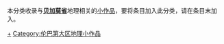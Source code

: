 
{{WPSS-cat}}
{{Hidden category}}
本分类收录与'''[[贝加莫省|贝加莫省]]'''地理相关的[[Wikipedia:STUB|小作品]]，要将条目加入此分类，请在条目末加入'''{{tl|Bergamo-geo-stub}}'''。

[[Category:贝加莫省|+]]
[[Category:伦巴第大区地理小作品|Category:伦巴第大区地理小作品]]